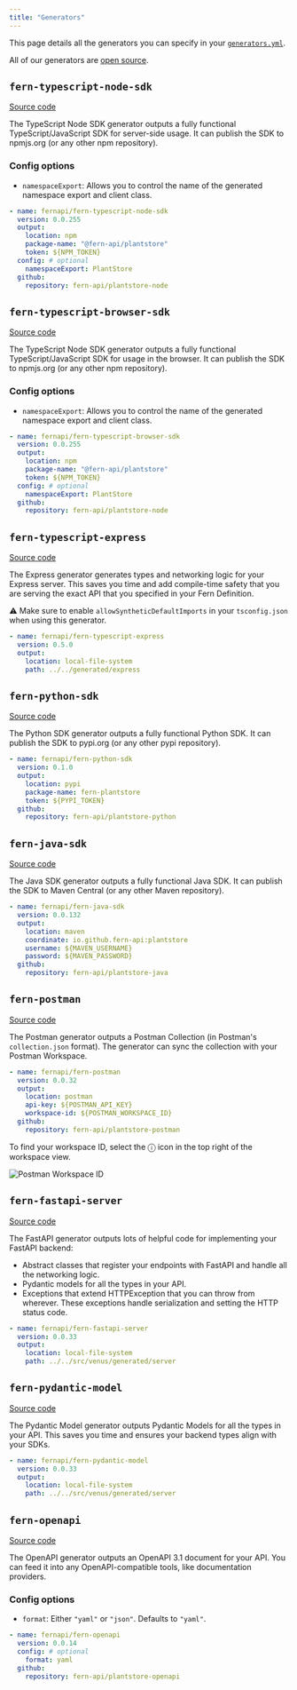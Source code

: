 ```yaml
---
title: "Generators"
---
```


This page details all the generators you can specify in your [`generators.yml`](generate#generators-yml).

All of our generators are [open source](https://github.com/fern-api).

## `fern-typescript-node-sdk`

[Source code](https://github.com/fern-api/fern-typescript)

The TypeScript Node SDK generator outputs a fully functional TypeScript/JavaScript
SDK for server-side usage. It can publish the SDK to npmjs.org (or any other npm repository).

### Config options

- `namespaceExport`: Allows you to control the name of the generated namespace export and client class.

```yaml generators.yml
- name: fernapi/fern-typescript-node-sdk
  version: 0.0.255
  output:
    location: npm
    package-name: "@fern-api/plantstore"
    token: ${NPM_TOKEN}
  config: # optional
    namespaceExport: PlantStore
  github:
    repository: fern-api/plantstore-node
```

## `fern-typescript-browser-sdk`

[Source code](https://github.com/fern-api/fern-typescript)

The TypeScript Node SDK generator outputs a fully functional TypeScript/JavaScript
SDK for usage in the browser. It can publish the SDK to npmjs.org (or any other npm repository).

### Config options

- `namespaceExport`: Allows you to control the name of the generated namespace export and client class.

```yaml generators.yml
- name: fernapi/fern-typescript-browser-sdk
  version: 0.0.255
  output:
    location: npm
    package-name: "@fern-api/plantstore"
    token: ${NPM_TOKEN}
  config: # optional
    namespaceExport: PlantStore
  github:
    repository: fern-api/plantstore-node
```

## `fern-typescript-express`

[Source code](https://github.com/fern-api/express-starter)

The Express generator generates types and networking logic for your Express server. This saves you time
and add compile-time safety that you are serving the exact API that you specified in your Fern Definition.

⚠️ Make sure to enable `allowSyntheticDefaultImports` in your `tsconfig.json` when using this generator.

```yaml generators.yml
- name: fernapi/fern-typescript-express
  version: 0.5.0
  output:
    location: local-file-system
    path: ../../generated/express
```

## `fern-python-sdk`

[Source code](https://github.com/fern-api/fern-python)

The Python SDK generator outputs a fully functional Python
SDK. It can publish the SDK to pypi.org (or any other pypi repository).

```yaml generators.yml
- name: fernapi/fern-python-sdk
  version: 0.1.0
  output:
    location: pypi
    package-name: fern-plantstore
    token: ${PYPI_TOKEN}
  github:
    repository: fern-api/plantstore-python
```

## `fern-java-sdk`

[Source code](https://github.com/fern-api/fern-java)

The Java SDK generator outputs a fully functional Java
SDK. It can publish the SDK to Maven Central (or any other Maven repository).

```yaml generators.yml
- name: fernapi/fern-java-sdk
  version: 0.0.132
  output:
    location: maven
    coordinate: io.github.fern-api:plantstore
    username: ${MAVEN_USERNAME}
    password: ${MAVEN_PASSWORD}
  github:
    repository: fern-api/plantstore-java
```

## `fern-postman`

[Source code](https://github.com/fern-api/fern-postman)

The Postman generator outputs a Postman Collection (in Postman's
`collection.json` format). The generator can sync the collection with your
Postman Workspace.

```yaml generators.yml
- name: fernapi/fern-postman
  version: 0.0.32
  output:
    location: postman
    api-key: ${POSTMAN_API_KEY}
    workspace-id: ${POSTMAN_WORKSPACE_ID}
  github:
    repository: fern-api/plantstore-postman
```

To find your workspace ID, select the ⓘ icon in the top right of the workspace view.

![Postman Workspace ID](images/postman-workspace-id.png)

## `fern-fastapi-server`

[Source code](https://github.com/fern-api/fern-python)

The FastAPI generator outputs lots of helpful code for implementing your FastAPI backend:

- Abstract classes that register your endpoints with FastAPI and handle all the networking logic.
- Pydantic models for all the types in your API.
- Exceptions that extend HTTPException that you can throw from wherever. These
  exceptions handle serialization and setting the HTTP status code.

```yaml generators.yml
- name: fernapi/fern-fastapi-server
  version: 0.0.33
  output:
    location: local-file-system
    path: ../../src/venus/generated/server
```

## `fern-pydantic-model`

[Source code](https://github.com/fern-api/fern-python)

The Pydantic Model generator outputs Pydantic Models for all the types in your
API. This saves you time and ensures your backend types align with your SDKs.

```yaml generators.yml
- name: fernapi/fern-pydantic-model
  version: 0.0.33
  output:
    location: local-file-system
    path: ../../src/venus/generated/server
```

## `fern-openapi`

[Source code](https://github.com/fern-api/fern-openapi)

The OpenAPI generator outputs an OpenAPI 3.1 document for your API. You can feed
it into any OpenAPI-compatible tools, like documentation providers.

### Config options

- `format`: Either `"yaml"` or `"json"`. Defaults to `"yaml"`.

```yaml generators.yml
- name: fernapi/fern-openapi
  version: 0.0.14
  config: # optional
    format: yaml
  github:
    repository: fern-api/plantstore-openapi
```
